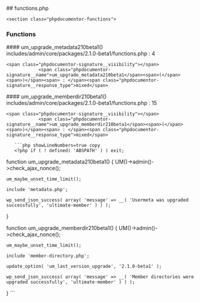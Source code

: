 

<div class="phpdocumentor-element -file">
    ## functions.php

        

    <section class="phpdocumentor-functions">
### Functions
<div class="phpdocumentor-element -function - ">
 #### um_upgrade_metadata210beta1()
       

<div class="phpdocumentor-element-found-in">
    <Link href="../files/includes-admin-core-packages-2-1-0-beta1-functions.html#source-view.4">includes/admin/core/packages/2.1.0-beta1/functions.php</Link> : <span class="phpdocumentor-element-found-in__line">4</span>
</div>



    <span class="phpdocumentor-signature__visibility"></span>
                <span class="phpdocumentor-signature__name">um_upgrade_metadata210beta1</span><span>(</span><span>)</span><span> : </span><span class="phpdocumentor-signature__response_type">mixed</span>





<div className="py-4"></div>

</div>
<div class="phpdocumentor-element -function - ">
 #### um_upgrade_memberdir210beta1()
       

<div class="phpdocumentor-element-found-in">
    <Link href="../files/includes-admin-core-packages-2-1-0-beta1-functions.html#source-view.15">includes/admin/core/packages/2.1.0-beta1/functions.php</Link> : <span class="phpdocumentor-element-found-in__line">15</span>
</div>



    <span class="phpdocumentor-signature__visibility"></span>
                <span class="phpdocumentor-signature__name">um_upgrade_memberdir210beta1</span><span>(</span><span>)</span><span> : </span><span class="phpdocumentor-signature__response_type">mixed</span>





<div className="py-4"></div>

</div>
</section>

       ```php showLineNumbers=true copy
       <?php if ( ! defined( 'ABSPATH' ) ) exit;


function um_upgrade_metadata210beta1() {
	UM()->admin()->check_ajax_nonce();

	um_maybe_unset_time_limit();

	include 'metadata.php';

	wp_send_json_success( array( 'message' => __( 'Usermeta was upgraded successfully', 'ultimate-member' ) ) );
}


function um_upgrade_memberdir210beta1() {
	UM()->admin()->check_ajax_nonce();

	um_maybe_unset_time_limit();

	include 'member-directory.php';

	update_option( 'um_last_version_upgrade', '2.1.0-beta1' );

	wp_send_json_success( array( 'message' => __( 'Member directories were upgraded successfully', 'ultimate-member' ) ) );
}
       ```
</div>
